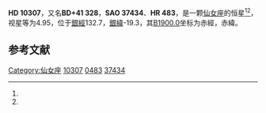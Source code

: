{{Starbox begin
| name = HD 10307
}}
{{Starbox observe
| epoch = [[J2000.0|J2000.0]]
| constell = [[仙女座|仙女座]]<ref name=SIMBAD>{{cite web
 | url=http://simbad.u-strasbg.fr/simbad/sim-id?Ident=HR+483
 | title=Pulsating variable Star
 | publisher=Centre de Données astronomiques de Strasbourg
 | work=SIMBAD
 | accessdate=2012-07-13
 | archive-date=2016-03-18
 | archive-url=https://web.archive.org/web/20160318182730/http://simbad.u-strasbg.fr/simbad/sim-id?Ident=HR+483
 | dead-url=no
 }}</ref><ref name=DATA>{{cite web
 | url=http://vizier.u-strasbg.fr/viz-bin/VizieR-5?-out.add=.&-source=5050&-corr=PK=HR&-out.max=9999&HR=483
 | title=VizieR Detailed Page
 | accessdate=2012-07-13
 | archive-date=2016-03-04
 | archive-url=https://web.archive.org/web/20160304234648/http://vizier.u-strasbg.fr/viz-bin/VizieR-5?-out.add=.&-source=5050&-corr=PK=HR&-out.max=9999&HR=483
 | dead-url=no
 }}</ref>
| 星官 = 
| ra = {{RA|1|41|47.2}}<ref name=SIMBAD /><ref name=DATA />
| dec = {{DEC|+42|36|49}}<ref name=SIMBAD /><ref name=DATA />
| appmag_v = 4.95<ref name=SIMBAD /><ref name=DATA />
}}
{{Starbox character
| class = G1.5V<ref name=SIMBAD /><ref name=DATA />
| b-v = 0.62<ref name=SIMBAD /><ref name=DATA />
| u-b = 0.12<ref name=SIMBAD /><ref name=DATA />
| r-i = 0.33<ref name=SIMBAD /><ref name=DATA />
| variable = 
}}
{{Starbox astrometry
| radial_v = 0.12
| prop_mo_ra = 4
| parallax = 0.081
| distance = 12.644
| p_error = 
}}
{{Starbox catalog
| names =BD+41 328，[[SAO星表|SAO]] 37434，[[HD星表|HD]] 10307，[[HR星表|HR]] 483}}
{{Starbox reference |Simbad=HR+483}}
{{Starbox end}}

'''HD 10307'''，又名'''BD+41 328'''，'''SAO 37434'''、'''HR 483'''，是一颗[[仙女座|仙女座]]的恒星<ref name=SIMBAD /><ref name=DATA />，视星等为4.95，位于[[銀道座標系|銀經]]132.7，[[銀道座標系|銀緯]]-19.3，其[[B1900.0|B1900.0]]坐标为赤經{{RA|1|35|41.6}}，赤緯{{DEC|+42|-19.3|42}}。

== 参考文献 ==
{{reflist}}

{{star-stub}}
{{仙女座恒星}}
{{位于40-45光年范围内的恒星系统}}

[[Category:仙女座|Category:仙女座]]
[[Category:HD和HDE天體|10307]]
[[Category:HR天體|0483]]
[[Category:SAO天體|37434]]